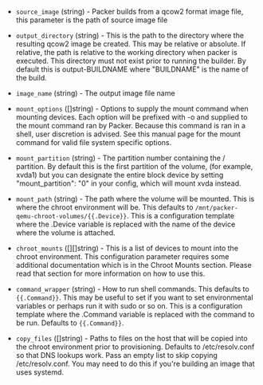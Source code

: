 <!-- Code generated from the comments of the Config struct in builder/qemu/chroot/builder.go; DO NOT EDIT MANUALLY -->

- `source_image` (string) - Packer builds from a qcow2 format image file, this parameter is the path of
  source image file

- `output_directory` (string) - This is the path to the directory where the resulting qcow2 image be created.
  This may be relative or absolute.
  If relative, the path is relative to the working directory when packer
  is executed. This directory must not exist prior to running the builder.
  By default this is output-BUILDNAME where "BUILDNAME" is the
  name of the build.

- `image_name` (string) - The output image file name

- `mount_options` ([]string) - Options to supply the mount command when mounting devices. Each option
  will be prefixed with -o and supplied to the mount command ran by
  Packer. Because this command is ran in a shell, user discretion is
  advised. See this manual page for the mount command for valid file
  system specific options.

- `mount_partition` (string) - The partition number containing the / partition. By default this is the
  first partition of the volume, (for example, xvda1) but you can
  designate the entire block device by setting "mount_partition": "0" in
  your config, which will mount xvda instead.

- `mount_path` (string) - The path where the volume will be mounted. This is where the chroot
  environment will be. This defaults to
  `/mnt/packer-qemu-chroot-volumes/{{.Device}}`. This is a configuration
  template where the .Device variable is replaced with the name of the
  device where the volume is attached.

- `chroot_mounts` ([][]string) - This is a list of devices to mount into the chroot environment. This
  configuration parameter requires some additional documentation which is
  in the Chroot Mounts section. Please read that section for more
  information on how to use this.

- `command_wrapper` (string) - How to run shell commands. This defaults to `{{.Command}}`. This may be
  useful to set if you want to set environmental variables or perhaps run
  it with sudo or so on. This is a configuration template where the
  .Command variable is replaced with the command to be run. Defaults to
  `{{.Command}}`.

- `copy_files` ([]string) - Paths to files on the host that will be copied into the
  chroot environment prior to provisioning. Defaults to /etc/resolv.conf
  so that DNS lookups work. Pass an empty list to skip copying
  /etc/resolv.conf. You may need to do this if you're building an image
  that uses systemd.
